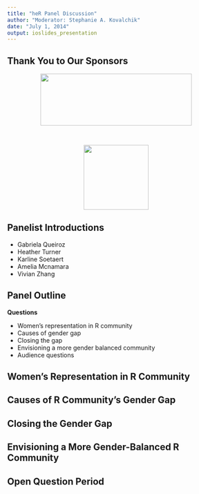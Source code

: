 ```yaml
---
title: "heR Panel Discussion"
author: "Moderator: Stephanie A. Kovalchik"
date: "July 1, 2014"
output: ioslides_presentation
---
```

<style>
.title-slide {
     background-image: url(http://www.edii.uclm.es/~useR-2013/pics/useR-middle.png);
     background-repeat: no-repeat; 
     background-position: 50% 20%;
     background-size: 3in;
   }
</style>

## Thank You to Our Sponsors

<div style='text-align: center;'>
<img src="http://www.eoda.de/files/medien/RA_logo_hi-res.jpg" width="350px" height="120px" />
</div>

<br>

<div style='text-align: center;'>
<img src="http://upload.wikimedia.org/wikipedia/en/a/a2/Rand-logo.PNG" width="150px" height="150px" />
</div>

## Panelist Introductions

* Gabriela Queiroz
* Heather Turner
* Karline Soetaert
* Amelia Mcnamara
* Vivian Zhang

## Panel Outline

**Questions**

* Women's representation in R community
* Causes of gender gap
* Closing the gap
* Envisioning a more gender balanced community
* Audience questions

## Women's Representation in R Community

## Causes of R Community's Gender Gap

## Closing the Gender Gap

## Envisioning a More Gender-Balanced R Community

## Open Question Period

